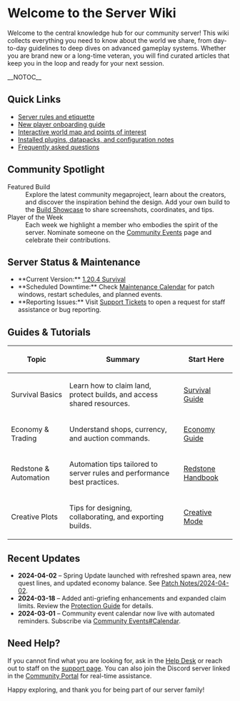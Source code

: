 <!-- Page: Main Page -->
= Welcome to the Server Wiki =

Welcome to the central knowledge hub for our community server! This wiki collects everything you need to know about the world we share, from day-to-day guidelines to deep dives on advanced gameplay systems. Whether you are brand new or a long-time veteran, you will find curated articles that keep you in the loop and ready for your next session.

__NOTOC__

== Quick Links ==
* [[Server Rules|Server rules and etiquette]]
* [[Getting Started|New player onboarding guide]]
* [[World Map|Interactive world map and points of interest]]
* [[Plugins and Mods|Installed plugins, datapacks, and configuration notes]]
* [[FAQ|Frequently asked questions]]

== Community Spotlight ==
; Featured Build
: Explore the latest community megaproject, learn about the creators, and discover the inspiration behind the design. Add your own build to the [[Build Showcase]] to share screenshots, coordinates, and tips.
; Player of the Week
: Each week we highlight a member who embodies the spirit of the server. Nominate someone on the [[Community Events]] page and celebrate their contributions.

== Server Status & Maintenance ==
* **Current Version:** [[Server Version|1.20.4 Survival]]
* **Scheduled Downtime:** Check [[Maintenance Calendar]] for patch windows, restart schedules, and planned events.
* **Reporting Issues:** Visit [[Support Tickets]] to open a request for staff assistance or bug reporting.

== Guides & Tutorials ==
{| class="wikitable"
! Topic !! Summary !! Start Here
|-
| Survival Basics || Learn how to claim land, protect builds, and access shared resources. || [[Survival Guide]]
|-
| Economy & Trading || Understand shops, currency, and auction commands. || [[Economy Guide]]
|-
| Redstone & Automation || Automation tips tailored to server rules and performance best practices. || [[Redstone Handbook]]
|-
| Creative Plots || Tips for designing, collaborating, and exporting builds. || [[Creative Mode]]
|}

== Recent Updates ==
* '''2024-04-02''' – Spring Update launched with refreshed spawn area, new quest lines, and updated economy balance. See [[Patch Notes/2024-04-02]].
* '''2024-03-18''' – Added anti-griefing enhancements and expanded claim limits. Review the [[Protection Guide]] for details.
* '''2024-03-01''' – Community event calendar now live with automated reminders. Subscribe via [[Community Events#Calendar]].

== Need Help? ==
If you cannot find what you are looking for, ask in the [[Help Desk]] or reach out to staff on the [[Support Tickets|support page]]. You can also join the Discord server linked in the [[Community Portal]] for real-time assistance.

Happy exploring, and thank you for being part of our server family!
